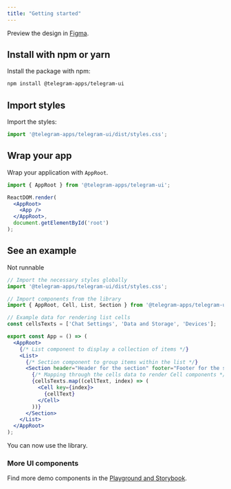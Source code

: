 ```yaml
---
title: "Getting started"
---
```


Preview the design in [Figma](https://figma.com/community/file/1348989725141777736/).

## Install with npm or yarn

Install the package with npm:

```sh icon="npm"
npm install @telegram-apps/telegram-ui
```


## Import styles

Import the styles:

```jsx
import '@telegram-apps/telegram-ui/dist/styles.css';
```

## Wrap your app

Wrap your application with `AppRoot`.

```jsx
import { AppRoot } from '@telegram-apps/telegram-ui';

ReactDOM.render(
  <AppRoot>
    <App />
  </AppRoot>,
  document.getElementById('root')
);
```

## See an example

Not runnable
```jsx
// Import the necessary styles globally
import '@telegram-apps/telegram-ui/dist/styles.css';

// Import components from the library
import { AppRoot, Cell, List, Section } from '@telegram-apps/telegram-ui';

// Example data for rendering list cells
const cellsTexts = ['Chat Settings', 'Data and Storage', 'Devices'];

export const App = () => (
  <AppRoot>
    {/* List component to display a collection of items */}
    <List>
      {/* Section component to group items within the list */}
      <Section header="Header for the section" footer="Footer for the section">
        {/* Mapping through the cells data to render Cell components */}
        {cellsTexts.map((cellText, index) => (
          <Cell key={index}>
            {cellText}
          </Cell>
        ))}
      </Section>
    </List>
  </AppRoot>
);
```

You can now use the library.

### More UI components
Find more demo components in the [Playground and Storybook](https://tgui.xelene.me/?path=/docs/getting-started--documentation).
